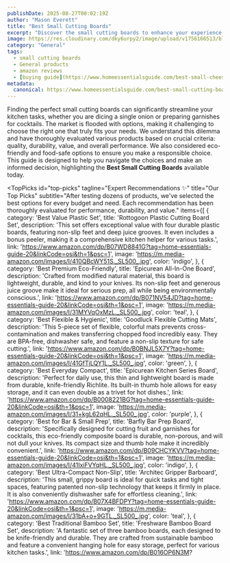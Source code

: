 ```yaml
---
publishDate: 2025-08-27T00:02:19Z
author: "Mason Everett"
title: "Best Small Cutting Boards"
excerpt: "Discover the small cutting boards to enhance your experience. Find top solutions based on thorough testing and reviews."
image: https://res.cloudinary.com/dky6urpy2/image/upload/v1756166513/blog_image_1756166513_ka0jju.webp
category: "General"
tags:
  - small cutting boards
  - General products
  - amazon reviews
  - [buying guide](https://www.homeessentialsguide.com/best-small-cheese-knives)
metadata:
  canonical: https://www.homeessentialsguide.com/best-small-cutting-boards
---
```



Finding the perfect small cutting boards can significantly streamline your kitchen tasks, whether you are dicing a single onion or preparing garnishes for cocktails. The market is flooded with options, making it challenging to choose the right one that truly fits your needs. We understand this dilemma and have thoroughly evaluated various products based on crucial criteria: quality, durability, value, and overall performance. We also considered eco-friendly and food-safe options to ensure you make a responsible choice. This guide is designed to help you navigate the choices and make an informed decision, highlighting the **Best Small Cutting Boards** available today.

<TopPicks
  id="top-picks"
  tagline="Expert Recommendations ✨"
  title="Our Top Picks"
  subtitle="After testing dozens of products, we've selected the best options for every budget and need. Each recommendation has been thoroughly evaluated for performance, durability, and value."
  items={[
    {
      category: 'Best Value Plastic Set',
      title: 'Rottogoon Plastic Cutting Board Set',
      description: 'This set offers exceptional value with four durable plastic boards, featuring non-slip feet and deep juice grooves. It even includes a bonus peeler, making it a comprehensive kitchen helper for various tasks.',
      link: 'https://www.amazon.com/dp/B07WD8841G?tag=home-essentials-guide-20&linkCode=osi&th=1&psc=1',
      image: 'https://m.media-amazon.com/images/I/410QBcWY51S._SL500_.jpg',
      color: 'indigo',
    },
    {
      category: 'Best Premium Eco-Friendly',
      title: 'Epicurean All-In-One Board',
      description: 'Crafted from modified natural material, this board is lightweight, durable, and kind to your knives. Its non-slip feet and generous juice groove make it ideal for serious prep, all while being environmentally conscious.',
      link: 'https://www.amazon.com/dp/B071NV54JD?tag=home-essentials-guide-20&linkCode=osi&th=1&psc=1',
      image: 'https://m.media-amazon.com/images/I/31MYVqOxMzL._SL500_.jpg',
      color: 'teal',
    },
    {
      category: 'Best Flexible & Hygienic',
      title: 'Goodluck Flexible Cutting Mats',
      description: 'This 5-piece set of flexible, colorful mats prevents cross-contamination and makes transferring chopped food incredibly easy. They are BPA-free, dishwasher safe, and feature a non-slip texture for safe cutting.',
      link: 'https://www.amazon.com/dp/B0BNJL5X7Y?tag=home-essentials-guide-20&linkCode=osi&th=1&psc=1',
      image: 'https://m.media-amazon.com/images/I/41GfTjLQY1L._SL500_.jpg',
      color: 'green',
    },
    {
      category: 'Best Everyday Compact',
      title: 'Epicurean Kitchen Series Board',
      description: 'Perfect for daily use, this thin and lightweight board is made from durable, knife-friendly Richlite. Its built-in thumb hole allows for easy storage, and it can even double as a trivet for hot dishes.',
      link: 'https://www.amazon.com/dp/B0008221BG?tag=home-essentials-guide-20&linkCode=osi&th=1&psc=1',
      image: 'https://m.media-amazon.com/images/I/31+kgL62qHL._SL500_.jpg',
      color: 'purple',
    },
    {
      category: 'Best for Bar & Small Prep',
      title: 'Barfly Bar Prep Board',
      description: 'Specifically designed for cutting fruit and garnishes for cocktails, this eco-friendly composite board is durable, non-porous, and will not dull your knives. Its compact size and thumb hole make it incredibly convenient.',
      link: 'https://www.amazon.com/dp/B09CHCYKVV?tag=home-essentials-guide-20&linkCode=osi&th=1&psc=1',
      image: 'https://m.media-amazon.com/images/I/41IxiFVYqHL._SL500_.jpg',
      color: 'indigo',
    },
    {
      category: 'Best Ultra-Compact Non-Slip',
      title: 'Architec Gripper Barboard',
      description: 'This small, grippy board is ideal for quick tasks and tight spaces, featuring patented non-slip technology that keeps it firmly in place. It is also conveniently dishwasher safe for effortless cleaning.',
      link: 'https://www.amazon.com/dp/B07X4BFDPY?tag=home-essentials-guide-20&linkCode=osi&th=1&psc=1',
      image: 'https://m.media-amazon.com/images/I/31bA+o+9GTL._SL500_.jpg',
      color: 'teal',
    },
    {
      category: 'Best Traditional Bamboo Set',
      title: 'Freshware Bamboo Board Set',
      description: 'A fantastic set of three bamboo boards, each designed to be knife-friendly and durable. They are crafted from sustainable bamboo and feature a convenient hanging hole for easy storage, perfect for various kitchen tasks.',
      link: 'https://www.amazon.com/dp/B016OP6N3M?